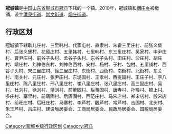 '''冠城镇'''是[[中华人民共和国|中国]][[山东省|山东省]][[聊城市|聊城市]][[冠县|冠县]]下辖的一个镇。2010年，冠城镇和[[烟庄乡|烟庄乡]]被撤销，设立[[清泉街道_(冠县)|清泉街道]]、[[崇文街道_(冠县)|崇文街道]]、[[烟庄街道|烟庄街道]]。

== 行政区划 ==

冠城镇下辖耿儿庄村、三里韩村、代家屯村、直隶村、朱霍三里庄村、前张义堡村、后张义堡村、花留庄村、五里韩村、七里韩村、东三里庄村、吴家村、申尹庄村、曹尹庄村、前谷子头村、孟谷子头村、东谷子头村、田庄村、沙庄村、胡庄村、靖庄村、刘神伯东村、刘神伯西村、安村、杨村、于村、包村、五里铺村、西谷子头村、宋三里庄村、徐三里庄村、东街村、西街村、南街村、北街村、东关村、南关村、元庄村、张尹庄村、东堤固村、王孝村、西提固村、王庄子村、李八里庄村、陈八里庄村、邢八里庄村、崔八里庄村、张八里庄村、高三里庄村、吴村、杜刘村、徐刘村、靖刘村、前董固村、后董固村、唐寺村、孙疃村、铺上村、多庄村、寨里村、前唐固村、后唐固村、西范庄村、马宋店村、郑宋店村、殷宋店村、前旺庄村、后旺庄村、马寨村、李芦村、殷芦村、常芦村、吉固村、北头村、朱王芦村、吕庄村、建设局居委会、工商局居委会、民政局居委会、国税局居委会。

{{山东行政区划小作品}}
{{冠县行政区划}}

[[Category:聊城乡级行政区划|Category:聊城乡级行政区划]]
[[Category:冠县|Category:冠县]]
